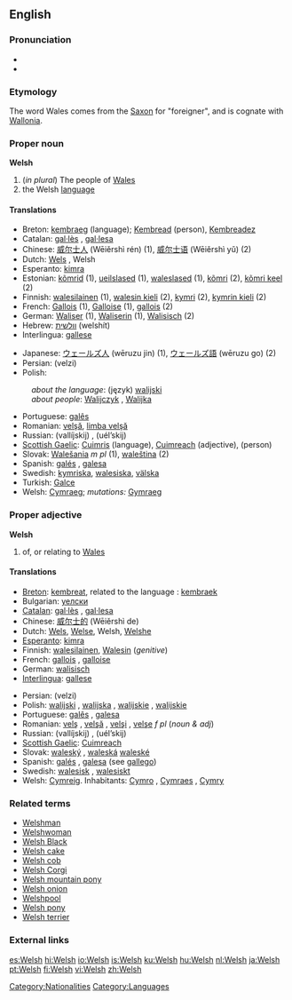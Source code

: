 {{interwiktionary|code=cy}}
{{see|welsh}}
==English==
{{wikipedia}}

===Pronunciation===
*{{IPA|/wɛlʃ/}}
*{{SAMPA|/wElS/}}

===Etymology===
The word Wales comes from the [[Saxon]] for "foreigner", and is cognate with [[Wallonia]].

===Proper noun===
'''Welsh'''
#(''in plural'') The people of [[Wales]]
# the Welsh [[language]]

====Translations====
{{top}}
*Breton: [[kembraeg]] {{m}} (language); [[Kembread]] {{m}} (person), [[Kembreadez]] {{f}}
*Catalan: [[gal·lès]] {{m}}, [[gal·lesa]] {{f}}
*Chinese: [[威尔士人]] (Wēiěrshì rén) (1), [[威尔士语]] (Wēiěrshì yǔ) (2)
*Dutch: [[Wels]] {{n}}, Welsh {{n}}
*Esperanto: [[kimra]]
*Estonian: [[kõmrid]] (1), [[ueilslased]] (1), [[waleslased]] (1), [[kõmri]] (2), [[kõmri keel]] (2)
*Finnish: [[walesilainen]] (1), [[walesin kieli]] (2), [[kymri]] (2), [[kymrin kieli]] (2)
*French: [[Gallois]] {{m}} (1), [[Galloise]] {{f}} (1), [[gallois]] {{m}} (2)
*German: [[Waliser]] {{m}} (1), [[Waliserin]] {{f}} (1), [[Walisisch]] (2)
*Hebrew: [[וולשית]] (welshít)
*Interlingua: [[gallese]]
{{mid}}
*Japanese: [[ウェールズ人]] (wēruzu jin) (1), [[ウェールズ語]] (wēruzu go) (2)
*Persian: {{FAchar|[[ولزی]]}} (velzi)
*Polish:
:''about the language'': (język) [[walijski]] {{m}}
:''about people'': [[Walijczyk]] {{m}}, [[Walijka]] {{f}}
*Portuguese: [[galês]] {{m}}
*Romanian: [[velşă]], [[limba velşă]] {{f}}
*Russian: {{trad|ru|валлийский}} (vallíjskij) {{m}}, {{trad|ru|уэльский}} (uél’skij) {{m}}
*[[Scottish Gaelic]]: [[Cuimris]] {{f}} (language), [[Cuimreach]] {{m}} (adjective), (person)
*Slovak: [[Walešania]] ''m pl'' (1), [[waleština]] {{f}} (2)
*Spanish: [[galés]] {{m}}, [[galesa]] {{f}}
*Swedish: [[kymriska]], [[walesiska]], [[välska]]
*Turkish: [[Galce]]
*Welsh: [[Cymraeg]]; ''mutations:'' [[Gymraeg]]
{{bottom}}

===Proper adjective===
'''Welsh'''
# of, or relating to [[Wales]]

====Translations====
{{top}}
*[[Breton]]: [[kembreat]], related to the language : [[kembraek]]
*Bulgarian: [[уелски]] {{m}}
*[[Catalan]]: [[gal·lès]] {{m}}, [[gal·lesa]] {{f}}
*Chinese: [[威尔士的]] (Wēiěrshì de)
*Dutch: [[Wels]], [[Welse]], Welsh, [[Welshe]]
*[[Esperanto]]: [[kimra]]
*Finnish: [[walesilainen]], [[Wales#Finnish|Walesin]] (''genitive'')
*French: [[gallois]] {{m}}, [[galloise]] {{f}}
*German: [[walisisch]]
*[[Interlingua]]: [[gallese]]
{{mid}}
*Persian: {{FAchar|[[ولزی]]}} (velzi)
*Polish: [[walijski]] {{m}}, [[walijska]] {{f}}, [[walijskie]] {{n}}, [[walijskie]] {{p}} 
*Portuguese: [[galês]] {{m}}, [[galesa]] {{f}}
*Romanian: [[velş]] {{m}}, [[velşă]] {{f}}, [[velşi]] {{p}}, [[velşe]] ''f pl'' (''noun & adj'')
*Russian: {{trad|ru|валлийский}} (vallíjskij) {{m}}, {{trad|ru|уэльский}} (uél’skij) {{m}}
*[[Scottish Gaelic]]: [[Cuimreach]]
*Slovak: [[waleský]] {{m}}, [[waleská]] {{f}} [[waleské]] {{n}}
*Spanish: [[galés]] {{m}}, [[galesa]] {{f}} (see [[gallego]])
*Swedish: [[walesisk]] {{c}}, [[walesiskt]] {{n}}
*Welsh: [[Cymreig]]. Inhabitants: [[Cymro]] {{m}}, [[Cymraes]] {{f}}, [[Cymry]] {{p}}
{{bottom}}

===Related terms===
*[[Welshman]]
*[[Welshwoman]]
*[[Welsh Black]]
*[[Welsh cake]]
*[[Welsh cob]]
*[[Welsh Corgi]]
*[[Welsh mountain pony]]
*[[Welsh onion]]
*[[Welshpool]]
*[[Welsh pony]]
*[[Welsh terrier]]

===External links===
{{ethnologue|code=cym}}

[[Category:Nationalities]]
[[Category:Languages]]

[[es:Welsh]]
[[hi:Welsh]]
[[io:Welsh]]
[[is:Welsh]]
[[ku:Welsh]]
[[hu:Welsh]]
[[nl:Welsh]]
[[ja:Welsh]]
[[pt:Welsh]]
[[fi:Welsh]]
[[vi:Welsh]]
[[zh:Welsh]]